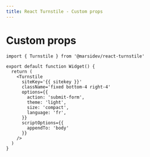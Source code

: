 ```yaml
---
title: React Turnstile - Custom props
---
```


# Custom props

```tsx
import { Turnstile } from '@marsidev/react-turnstile'

export default function Widget() {
  return (
    <Turnstile
      siteKey='{{ sitekey }}'
      className='fixed bottom-4 right-4'
      options={{
        action: 'submit-form',
        theme: 'light',
        size: 'compact',
        language: 'fr',
      }}
      scriptOptions={{
        appendTo: 'body'
      }}
    />
  )
}
```
